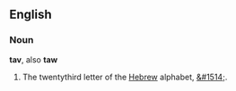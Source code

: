 ==English==

===Noun===

'''tav''', also '''taw'''

# The twentythird letter of the [[Hebrew]] alphabet, [[&#1514;]].